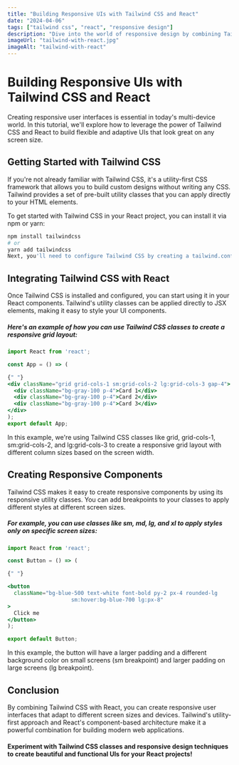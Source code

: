 ```yaml
---
title: "Building Responsive UIs with Tailwind CSS and React"
date: "2024-04-06"
tags: ["tailwind css", "react", "responsive design"]
description: "Dive into the world of responsive design by combining Tailwind CSS utility classes with React components to create adaptable user interfaces."
imageUrl: "tailwind-with-react.jpg"
imageAlt: "tailwind-with-react"
---
```


# Building Responsive UIs with Tailwind CSS and React

Creating responsive user interfaces is essential in today's multi-device world. In this tutorial, we'll explore how to leverage the power of Tailwind CSS and React to build flexible and adaptive UIs that look great on any screen size.

<CustomImage src="tailwind-with-react.jpg" alt="tailwind-with-react" />

## Getting Started with Tailwind CSS

If you're not already familiar with Tailwind CSS, it's a utility-first CSS framework that allows you to build custom designs without writing any CSS. Tailwind provides a set of pre-built utility classes that you can apply directly to your HTML elements.

To get started with Tailwind CSS in your React project, you can install it via npm or yarn:

```bash
npm install tailwindcss
# or
yarn add tailwindcss
Next, you'll need to configure Tailwind CSS by creating a tailwind.config.js file in your project directory. You can use this file to customize Tailwind's default configuration and add any additional plugins or utilities.
```

## Integrating Tailwind CSS with React

Once Tailwind CSS is installed and configured, you can start using it in your React components. Tailwind's utility classes can be applied directly to JSX elements, making it easy to style your UI components.

##### Here's an example of how you can use Tailwind CSS classes to create a responsive grid layout:

```jsx
import React from 'react';

const App = () => (

{" "}
<div className="grid grid-cols-1 sm:grid-cols-2 lg:grid-cols-3 gap-4">
  <div className="bg-gray-100 p-4">Card 1</div>
  <div className="bg-gray-100 p-4">Card 2</div>
  <div className="bg-gray-100 p-4">Card 3</div>
</div>
);
export default App;
```

In this example, we're using Tailwind CSS classes like grid, grid-cols-1, sm:grid-cols-2, and lg:grid-cols-3 to create a responsive grid layout with different column sizes based on the screen width.

## Creating Responsive Components

Tailwind CSS makes it easy to create responsive components by using its responsive utility classes. You can add breakpoints to your classes to apply different styles at different screen sizes.

##### For example, you can use classes like sm, md, lg, and xl to apply styles only on specific screen sizes:

```jsx
import React from 'react';

const Button = () => (

{" "}

<button
  className="bg-blue-500 text-white font-bold py-2 px-4 rounded-lg
                    sm:hover:bg-blue-700 lg:px-8"
>
  Click me
</button>
);

export default Button;
```

In this example, the button will have a larger padding and a different background color on small screens (sm breakpoint) and larger padding on large screens (lg breakpoint).

## Conclusion

By combining Tailwind CSS with React, you can create responsive user interfaces that adapt to different screen sizes and devices. Tailwind's utility-first approach and React's component-based architecture make it a powerful combination for building modern web applications.

#### Experiment with Tailwind CSS classes and responsive design techniques to create beautiful and functional UIs for your React projects!
